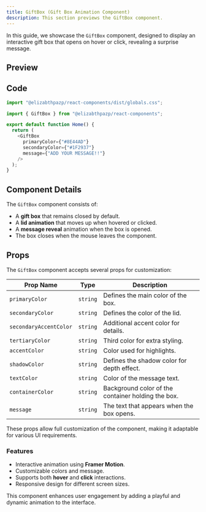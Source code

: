 ```yaml
---
title: GiftBox (Gift Box Animation Component)
description: This section previews the GiftBox component.
---
```


In this guide, we showcase the `GiftBox` component, designed to display an interactive gift box that opens on hover or click, revealing a surprise message.

## Preview

<GiftBox1 />

## Code

```javascript
import "@elizabthpazp/react-components/dist/globals.css";
```

```javascript
import { GiftBox } from "@elizabthpazp/react-components";

export default function Home() {
  return (
    <GiftBox 
      primaryColor={"#8E44AD"}
      secondaryColor={"#1F2937"} 
      message={"ADD YOUR MESSAGE!!"}
    />
  );
}
```

## Component Details

The `GiftBox` component consists of:
- A **gift box** that remains closed by default.
- A **lid animation** that moves up when hovered or clicked.
- A **message reveal** animation when the box is opened.
- The box closes when the mouse leaves the component.

## Props

The `GiftBox` component accepts several props for customization:

| Prop Name              | Type       | Description |
|------------------------|-----------|-------------|
| `primaryColor`        | `string`  | Defines the main color of the box. |
| `secondaryColor`      | `string`  | Defines the color of the lid. |
| `secondaryAccentColor`| `string`  | Additional accent color for details. |
| `tertiaryColor`       | `string`  | Third color for extra styling. |
| `accentColor`         | `string`  | Color used for highlights. |
| `shadowColor`         | `string`  | Defines the shadow color for depth effect. |
| `textColor`           | `string`  | Color of the message text. |
| `containerColor`      | `string`  | Background color of the container holding the box. |
| `message`             | `string`  | The text that appears when the box opens. |

These props allow full customization of the component, making it adaptable for various UI requirements.

### Features
- Interactive animation using **Framer Motion**.
- Customizable colors and message.
- Supports both **hover** and **click** interactions.
- Responsive design for different screen sizes.

This component enhances user engagement by adding a playful and dynamic animation to the interface.